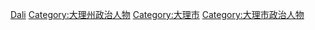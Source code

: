 [[Category:云南省县级市市委书记|Dali]]
[[Category:大理州政治人物|Category:大理州政治人物]]
[[Category:大理市|Category:大理市]]
[[Category:大理市政治人物|Category:大理市政治人物]]